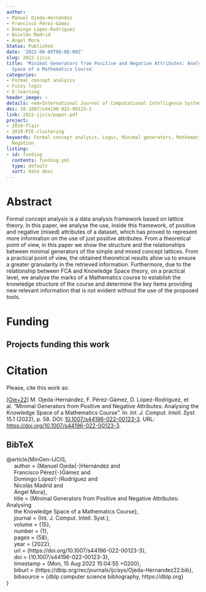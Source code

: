 ```yaml
---
author:
- Manuel Ojeda‐Hernández
- Francisco Pérez‐Gámez
- Domingo López-Rodríguez
- Nicolás Madrid
- Ángel Mora
Status: Published
date: '2022-08-09T00:00:00Z'
slug: 2022-ijcis
title: 'Minimal Generators from Positive and Negative Attributes: Analysing the Knowledge
  Space of a Mathematics Course'
categories:
- Formal concept analysis
- Fuzzy logic
- E-learning
header_image: ~
details: <em>International Journal of Computational Intelligence Systems</em>, 15:58
doi: 10.1007/s44196-022-00123-3
link: 2022-ijcis/paper.pdf
project:
- 2019-flair
- 2019-PIE-clustering
keywords: Formal concept analysis, Logic, Minimal generators, Mathematics education,
  Negation
listing:
- id: funding
  contents: funding.yml
  type: default
  sort: date desc
---
```




# Abstract


Formal concept analysis is a data analysis framework based on lattice theory. In this paper, we analyse the use, inside this framework, of positive and negative (mixed) attributes of a dataset, which has proved to represent more information on the use of just positive attributes. From a theoretical point of view, in this paper we show the structure and the relationships between minimal generators of  the simple and mixed concept lattices. From a practical point of view, the obtained theoretical results allow us to ensure a greater granularity in the retrieved information. Furthermore, due to the relationship between FCA and Knowledge Space theory, on a practical level, we analyse the marks of a Mathematics course to establish the knowledge structure of the course and determine the key items providing new relevant information that is not evident without the use of the proposed tools.





# Funding
::: {.callout-note appearance='minimal' collapse=false}
## Projects funding this work

:::{#funding}
:::
:::




# Citation
Please, cite this work as:


<a name=bib-MinGen-IJCIS></a>[[Oje+22]](#cite-MinGen-IJCIS) M. Ojeda-Hernández, F. Pérez-Gámez, D. López-Rodríguez, et al. “Minimal Generators from Positive and Negative Attributes: Analysing the Knowledge Space of a Mathematics Course”. In: _Int. J. Comput. Intell. Syst._ 15.1 (2022), p. 58. DOI: [10.1007/s44196-022-00123-3](https://doi.org/10.1007%2Fs44196-022-00123-3). URL: [https://doi.org/10.1007/s44196-022-00123-3](https://doi.org/10.1007/s44196-022-00123-3).

::: {.callout-note appearance="minimal" collapse=true}

## BibTeX

@article{MinGen-IJCIS,<br>&nbsp;&nbsp;&nbsp;&nbsp;  author    = {Manuel Ojeda{-}Hernández and<br>&nbsp;&nbsp;&nbsp;&nbsp;               Francisco Pérez{-}Gámez and<br>&nbsp;&nbsp;&nbsp;&nbsp;               Domingo López{-}Rodríguez and<br>&nbsp;&nbsp;&nbsp;&nbsp;               Nicolás Madrid and<br>&nbsp;&nbsp;&nbsp;&nbsp;               Angel Mora},<br>&nbsp;&nbsp;&nbsp;&nbsp;  title     = {Minimal Generators from Positive and Negative Attributes: Analysing<br>&nbsp;&nbsp;&nbsp;&nbsp;               the Knowledge Space of a Mathematics Course},<br>&nbsp;&nbsp;&nbsp;&nbsp;  journal   = {Int. J. Comput. Intell. Syst.},<br>&nbsp;&nbsp;&nbsp;&nbsp;  volume    = {15},<br>&nbsp;&nbsp;&nbsp;&nbsp;  number    = {1},<br>&nbsp;&nbsp;&nbsp;&nbsp;  pages     = {58},<br>&nbsp;&nbsp;&nbsp;&nbsp;  year      = {2022},<br>&nbsp;&nbsp;&nbsp;&nbsp;  url       = {https://doi.org/10.1007/s44196-022-00123-3},<br>&nbsp;&nbsp;&nbsp;&nbsp;  doi       = {10.1007/s44196-022-00123-3},<br>&nbsp;&nbsp;&nbsp;&nbsp;  timestamp = {Mon, 15 Aug 2022 15:04:55 +0200},<br>&nbsp;&nbsp;&nbsp;&nbsp;  biburl    = {https://dblp.org/rec/journals/ijcisys/Ojeda-Hernandez22.bib},<br>&nbsp;&nbsp;&nbsp;&nbsp;  bibsource = {dblp computer science bibliography, https://dblp.org}<br>}

:::



